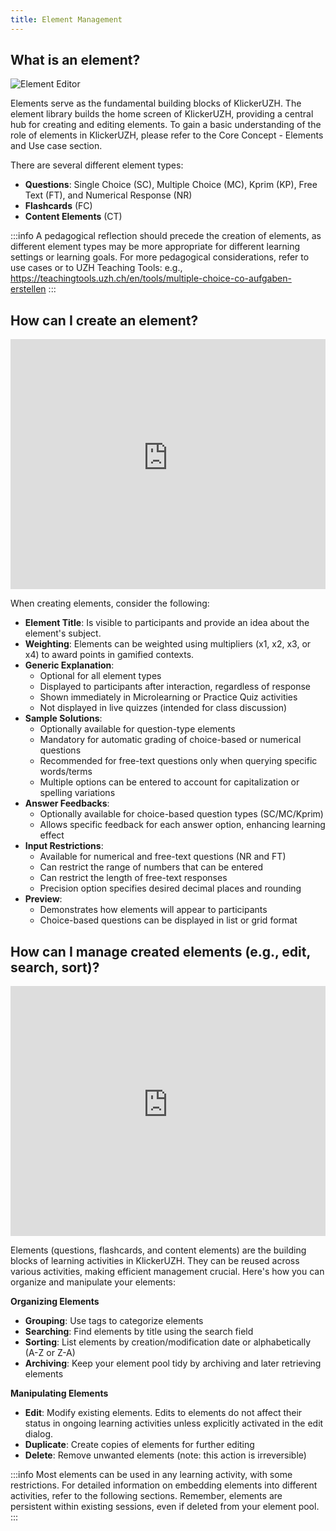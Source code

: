 ```yaml
---
title: Element Management
---
```


## What is an element?

![Element Editor](/img_v3/question.png)

Elements serve as the fundamental building blocks of KlickerUZH. The element library builds the home screen of KlickerUZH, providing a central hub for creating and editing elements. To gain a basic understanding of the role of elements in KlickerUZH, please refer to the Core Concept - Elements and Use case section.

There are several different element types:

- **Questions**: Single Choice (SC), Multiple Choice (MC), Kprim (KP), Free Text (FT), and Numerical Response (NR)
- **Flashcards** (FC)
- **Content Elements** (CT)

:::info
A pedagogical reflection should precede the creation of elements, as different element types may be more appropriate for different learning settings or learning goals. For more pedagogical considerations, refer to use cases or to UZH Teaching Tools: e.g., https://teachingtools.uzh.ch/en/tools/multiple-choice-co-aufgaben-erstellen
:::

## How can I create an element?

<iframe
  id="kmsembed-0_c4db0dw8"
  width="100%"
  height="400"
  src="https://uzh.mediaspace.cast.switch.ch/embed/secure/iframe/entryId/0_c4db0dw8/uiConfId/23448425/st/0"
  class="kmsembed"
  allowfullscreen
  webkitallowfullscreen
  mozAllowFullScreen
  allow="autoplay *; fullscreen *; encrypted-media *"
  referrerPolicy="no-referrer-when-downgrade"
  sandbox="allow-downloads allow-forms allow-same-origin allow-scripts allow-top-navigation allow-pointer-lock allow-popups allow-modals allow-orientation-lock allow-popups-to-escape-sandbox allow-presentation allow-top-navigation-by-user-activation"
  frameborder="0"
  title="KlickerUZH - Element Creation"
></iframe>

When creating elements, consider the following:

- **Element Title**: Is visible to participants and provide an idea about the element's subject.
- **Weighting**: Elements can be weighted using multipliers (x1, x2, x3, or x4) to award points in gamified contexts.
- **Generic Explanation**:
  - Optional for all element types
  - Displayed to participants after interaction, regardless of response
  - Shown immediately in Microlearning or Practice Quiz activities
  - Not displayed in live quizzes (intended for class discussion)
- **Sample Solutions**:
  - Optionally available for question-type elements
  - Mandatory for automatic grading of choice-based or numerical questions
  - Recommended for free-text questions only when querying specific words/terms
  - Multiple options can be entered to account for capitalization or spelling variations
- **Answer Feedbacks**:
  - Optionally available for choice-based question types (SC/MC/Kprim)
  - Allows specific feedback for each answer option, enhancing learning effect
- **Input Restrictions**:
  - Available for numerical and free-text questions (NR and FT)
  - Can restrict the range of numbers that can be entered
  - Can restrict the length of free-text responses
  - Precision option specifies desired decimal places and rounding
- **Preview**:
  - Demonstrates how elements will appear to participants
  - Choice-based questions can be displayed in list or grid format

## How can I manage created elements (e.g., edit, search, sort)?

<iframe
  id="kmsembed-0_gm5oobzo"
  width="100%"
  height="400"
  src="https://uzh.mediaspace.cast.switch.ch/embed/secure/iframe/entryId/0_gm5oobzo/uiConfId/23448425/st/0"
  class="kmsembed"
  allowfullscreen
  webkitallowfullscreen
  mozAllowFullScreen
  allow="autoplay *; fullscreen *; encrypted-media *"
  referrerPolicy="no-referrer-when-downgrade"
  sandbox="allow-downloads allow-forms allow-same-origin allow-scripts allow-top-navigation allow-pointer-lock allow-popups allow-modals allow-orientation-lock allow-popups-to-escape-sandbox allow-presentation allow-top-navigation-by-user-activation"
  frameborder="0"
  title="KlickerUZH - Element Management"
></iframe>

Elements (questions, flashcards, and content elements) are the building blocks of learning activities in KlickerUZH. They can be reused across various activities, making efficient management crucial. Here's how you can organize and manipulate your elements:

**Organizing Elements**

- **Grouping**: Use tags to categorize elements
- **Searching**: Find elements by title using the search field
- **Sorting**: List elements by creation/modification date or alphabetically (A-Z or Z-A)
- **Archiving**: Keep your element pool tidy by archiving and later retrieving elements

**Manipulating Elements**

- **Edit**: Modify existing elements. Edits to elements do not affect their status in ongoing learning activities unless explicitly activated in the edit dialog.
- **Duplicate**: Create copies of elements for further editing
- **Delete**: Remove unwanted elements (note: this action is irreversible)

:::info
Most elements can be used in any learning activity, with some restrictions. For detailed information on embedding elements into different activities, refer to the following sections. Remember, elements are persistent within existing sessions, even if deleted from your element pool.
:::

